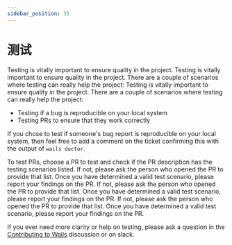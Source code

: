 ```yaml
---
sidebar_position: 35
---
```


# 测试

Testing is vitally important to ensure quality in the project. Testing is vitally important to ensure quality in the project. There are a couple of scenarios where testing can really help the project: Testing is vitally important to ensure quality in the project. There are a couple of scenarios where testing can really help the project:

- Testing if a bug is reproducible on your local system
- Testing PRs to ensure that they work correctly

If you chose to test if someone's bug report is reproducible on your local system, then feel free to add a comment on the ticket confirming this with the output of `wails doctor`.

To test PRs, choose a PR to test and check if the PR description has the testing scenarios listed. If not, please ask the person who opened the PR to provide that list. Once you have determined a valid test scenario, please report your findings on the PR. If not, please ask the person who opened the PR to provide that list. Once you have determined a valid test scenario, please report your findings on the PR. If not, please ask the person who opened the PR to provide that list. Once you have determined a valid test scenario, please report your findings on the PR.

If you ever need more clarity or help on testing, please ask a question in the [Contributing to Wails](https://github.com/milselarch/wails/discussions/1520) discussion or on slack.
